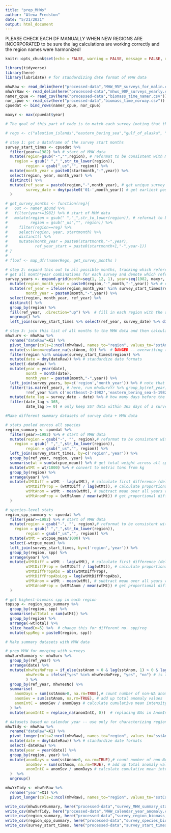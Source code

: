 ```yaml
---
title: "prep_MHWs"
author: "Alexa Fredston"
date: "5/21/2021"
output: html_document
---
```


PLEASE CHECK EACH DF MANUALLY WHEN NEW REGIONS ARE INCORPORATED to be sure the lag calculations are working correctly and the region names were harmonized!

```r
knitr::opts_chunk$set(echo = FALSE, warning = FALSE, message = FALSE, results=FALSE, eval=TRUE)
```

```r
library(tidyverse)
library(here)
library(lubridate) # for standardizing date format of MHW data
```

```r
mhwRaw <- read_delim(here("processed-data","MHW_95P_surveys_for_malin.csv"), ";") # file from Thomas - download and move to processed-data folder
mhwYrRaw <- read_delim(here("processed-data","mhws_90P_surveys_yearly.csv"), ";") 
namer_cpue <- read_csv(here("processed-data","biomass_time_namer.csv"))
nor_cpue <- read_csv(here("processed-data","biomass_time_norway.csv"))
cpuedat <- bind_rows(namer_cpue, nor_cpue)

maxyr <- max(cpuedat$year)
```

```r
# The goal of this part of code is to match each survey (noting that they start at different times of year in different regions, and don't all happen each year) to MHW data from only the 365 days preceding the survey in that region. It took me some time to hammer out this solution (and needed help from @GracoRoza and @KivaOken) and it could probably be rewritten to be shorter.

# regs <- c("aleutian_islands","eastern_bering_sea","gulf_of_alaska", "gulf_of_mexico","northeast","scotian_shelf","southeast","west_coast")

# step 1: get a dataframe of the survey start months
survey_start_times <- cpuedat %>%
  filter(year>=1982) %>% # start of MHW data
  mutate(region=gsub("-","",region), # reformat to be consistent with MHW region IDs
    region = gsub(" ","_",str_to_lower(region)), 
         region = gsub("_us","", region)) %>%
  mutate(month_year = paste0(startmonth,"-",year)) %>%
  select(region, year, month_year) %>%
  distinct() %>%
  mutate(ref_year = paste0(region,"-",month_year), # get unique survey identifier
         survey_date = dmy(paste0('01-',month_year)) # get earliest possible survey start date
  )

# get_survey_months <- function(reg){
#   out <- namer_abund %>% 
#   filter(year>=1982) %>% # start of MHW data
#   mutate(region = gsub(" ","_",str_to_lower(region)), # reformat to be consistent with MHW region IDs
#          region = gsub("_us","", region)) %>% 
#     filter(region==reg) %>% 
#     select(region, year, startmonth) %>% 
#     distinct() %>% 
#     mutate(month_year = paste0(startmonth,"-",year),
#            ref_year_start = paste0(startmonth+1,"-",year-1))
# }
# 
# floof <- map_dfr(namerRegs, get_survey_months )

# step 2: expand this out to all possible months, tracking which reference year they belong to
# get all month*year combinations for each survey and denote which reference year (12-month period custom to each region based on when survey began) each belongs to 
survey_years <- expand.grid(month=seq(1, 12, 1), year=seq(1982, maxyr, 1), region=unique(survey_start_times$region)) %>% # get a factorial combo of every possible month*year; have to start in 1982 even though we can't use surveys before 1983 because we need to match to env data from 1982
  mutate(region_month_year = paste0(region,"-",month,"-",year)) %>% # create unique identifier
  mutate(ref_year = ifelse(region_month_year %in% survey_start_times$ref_year, region_month_year, NA),
         month_year = paste0(month,"-",year)) %>% 
  select(region, month_year, ref_year) %>% 
  distinct() %>% 
  group_by(region) %>% 
  fill(ref_year, .direction="up") %>%  # fill in each region with the survey to which env data from each month*year should correspond
  ungroup() %>% 
  left_join(survey_start_times %>% select(ref_year, survey_date) %>% distinct(), by="ref_year") # add back in the survey start dates now that we've isolated the months of interest for temperature

# step 3: join this list of all months to the MHW data and then calculate statistics based on survey-years 
mhwSurv <- mhwRaw %>% 
  rename("dateRaw"=X1) %>% 
  pivot_longer(cols=2:ncol(mhwRaw), names_to="region", values_to="sstAnom") %>% # convert to "long" format
  mutate(sstAnom=replace_na(sstAnom, 0)) %>%  # DANGER -- overwriting the data Thomas sent to convert NAs ("no MHW") to zeros for easier arithmetic
  filter(region %in% unique(survey_start_times$region)) %>% 
  mutate(date = dmy(dateRaw)) %>% # standardize date formats
  select(-dateRaw) %>% 
  mutate(year = year(date),
         month = month(date),
         month_year = paste0(month,"-",year)) %>% 
  left_join(survey_years, by=c('region','month_year')) %>% # note that because this is a left_join, and the mhw data starts at 1982, sometimes a ref_year is matched with many years of data preceding the survey -- this is corrected below when we keep only dates a certain lag value before the survey
  filter(!is.na(ref_year), # here, run mhwSurvYr %>% group_by(ref_year) %>% summarise(n=length(sstAnom)), and confirm that they are all at least 365 rows long. If not (i.e., if there were 1982 surveys we now need to filter out), filter out on next line
         !ref_year %in% c('northeast-2-1982','eastern_bering_sea-5-1982','scotian_shelf-6-1982')) %>% 
  mutate(date_lag = survey_date - date) %>% # how many days before the survey was the SST observation?
  filter(date_lag < 365,
         date_lag >= 0) # only keep SST data within 365 days of a survey for each region
```


```r
#Make different summary datasets of survey data + MHW data

# stats pooled across all species 
region_summary <- cpuedat %>% 
  filter(year>=1982) %>% # start of MHW data
  mutate(region = gsub("-", "", region),# reformat to be consistent with MHW region IDs
    region = gsub(" ","_",str_to_lower(region)), 
         region = gsub("_us","", region)) %>% 
  left_join(survey_start_times, by=c('region','year')) %>% 
  group_by(ref_year, region, year) %>% 
  summarise(wt = sum(wtcpue_mean)) %>% # get total weight across all species for the region*year
  mutate(wtMt = wt/1000) %>% # convert to metric tons from kg
  group_by(region) %>% 
  arrange(year) %>% 
  mutate(wtMtDiff = wtMt - lag(wtMt), # calculate first difference (delta from last year surveyed--not always a one-year lag though!)
         wtMtDiffProp = (wtMtDiff / lag(wtMt)), # calculate proportional change
         wtMtAnom = wtMt - mean(wtMt), # subtract mean over all years within the region
         wtMtAnomProp = (wtMtAnom / mean(wtMt)) # get proportional difference of anomaly relative to mean
  ) 

# species-level stats
region_spp_summary <- cpuedat %>% 
  filter(year>=1982) %>% # start of MHW data
  mutate(region = gsub("-", "", region),# reformat to be consistent with MHW region IDs
    region = gsub(" ","_",str_to_lower(region)), 
         region = gsub("_us","", region)) %>% 
  mutate(wtMt = wtcpue_mean/1000) %>% 
  select(-wtcpue_mean) %>% 
  left_join(survey_start_times, by=c('region','year')) %>% 
  group_by(region, spp) %>% 
  arrange(year) %>% 
  mutate(wtMtDiff = wtMt - lag(wtMt), # calculate first difference (delta from last year; will be 3 years ago in WCTRI)
         wtMtDiffProp = (wtMtDiff / lag(wtMt)), # calculate proportional change
         wtMtDiffPropAbs = abs(wtMtDiffProp), 
         wtMtDiffPropAbsLog = log(wtMtDiffPropAbs),
         wtMtAnom = wtMt - mean(wtMt), # subtract mean over all years within the region
         wtMtAnomProp = (wtMtAnom / mean(wtMt)) # get proportional difference of anomaly relative to mean
  ) 

# get highest-biomass spp in each region 
topspp <- region_spp_summary %>% 
  group_by(region, spp) %>% 
  summarise(wtTotal = sum(wtMt)) %>% 
  group_by(region) %>% 
  arrange(-wtTotal) %>% 
  slice_head(n=5) %>%  # change this for different no. spp/reg
  mutate(sppReg = paste0(region, spp))
```

```r
# Make summary datasets with MHW data

# prep MHW for merging with surveys
mhwSurvSummary <- mhwSurv %>% 
  group_by(ref_year) %>% 
  arrange(date) %>% 
  mutate(mhwYesNoPrep = if_else(sstAnom > 0 & lag(sstAnom, 1) > 0 & lag(sstAnom, 2) > 0 & lag(sstAnom, 3) > 0 & lag(sstAnom, 4) > 0, "yes","no"), # using the definition of a MHW event as five continuous days of elevated temperatures
         mhwYesNo = ifelse("yes" %in% mhwYesNoPrep, "yes", "no") # is there at least one 5-day MHW event in the year?
         ) %>% 
  group_by(ref_year, mhwYesNo) %>% 
  summarise(
    anomDays = sum(sstAnom>0, na.rm=TRUE),# count number of non-NA anomaly days 
    anomSev = sum(sstAnom, na.rm=TRUE), # add up total anomaly values
    anomIntC = anomSev / anomDays # calculate cumulative mean intensity for every region*year 
  ) %>% 
  mutate(anomIntC = replace_na(anomIntC, 0))  # replacing NAs in AnomIntC that came from dividing by 0 with 0s

# datasets based on calendar year -- use only for characterizing regional MHWs, not for comparing to trawl data -- BE CAREFUL ABOUT MERGING THE DATASETS GENERATED BELOW THIS LINE WITH THE SURVEYS!
mhwTidy <- mhwRaw %>% 
  rename("dateRaw"=X1) %>% 
  pivot_longer(cols=2:ncol(mhwRaw), names_to="region", values_to="sstAnom") %>% # convert to "long" format
  mutate(date = dmy(dateRaw)) %>% # standardize date formats
  select(-dateRaw) %>% 
  mutate(year = year(date)) %>% 
  group_by(region, year) %>% 
  mutate(anomDays = sum(sstAnom>0, na.rm=TRUE),# count number of non-NA anomaly days 
         anomSev = sum(sstAnom, na.rm=TRUE), # add up total anomaly values
         anomIntC = anomSev / anomDays # calculate cumulative mean intensity for every region*year 
  )  %>% 
  ungroup()

mhwYrTidy <- mhwYrRaw %>% 
  rename("year"=X1) %>% 
  pivot_longer(cols=2:ncol(mhwRaw), names_to="region", values_to="sstCalYrAnom") # convert to "long" format

```

```r
write_csv(mhwSurvSummary, here("processed-data","survey_MHW_summary_stats.csv"))
write_csv(mhwYrTidy, here("processed-data","MHW_calendar_year_anomaly.csv"))
write_csv(region_summary, here("processed-data","survey_region_biomass_with_MHWs.csv"))
write_csv(region_spp_summary, here("processed-data","survey_species_biomass_with_MHWs.csv"))
write_csv(survey_start_times, here("processed-data","survey_start_times.csv"))

```